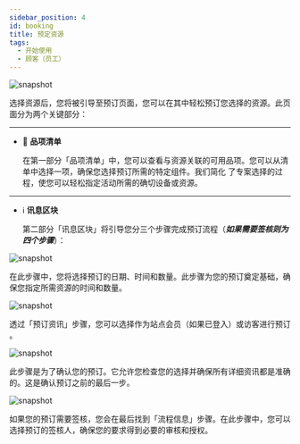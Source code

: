 ---
sidebar_position: 4
id: booking
title: 预定资源
tags:
  - 开始使用
  - 顾客（员工）
---




<BrowserWindow url={url}>

![snapshot](../assets/user/booking.png)

</BrowserWindow>

选择资源后，您将被引导至预订页面，您可以在其中轻松预订您选择的资源。此页面分为两个关键部分：

---

- 🍎 **品项清单**

  在第一部分「品项清单」中，您可以查看与资源关联的可用品项。您可以从清单中选择一项，确保您选择预订所需的特定组件。我们简化 了专案选择的过程，使您可以轻松指定活动所需的确切设备或资源。

---

- ℹ️ **讯息区块**

  第二部分「讯息区块」将引导您分三个步骤完成预订流程（**_如果需要签核则为四个步骤_**）：

<Tabs>
  <TabItem value="order" label="订单讯息" default>

<BrowserWindow url={url}>

![snapshot](../assets/user/booking-order.png)

</BrowserWindow>

在此步骤中，您将选择预订的日期、时间和数量。此步骤为您的预订奠定基础，确保您指定所需资源的时间和数量。

  </TabItem>
  <TabItem value="reserve" label="预定信息">

  <BrowserWindow url={url}>

![snapshot](../assets/user/booking-reserve.png)

</BrowserWindow>

透过「预订资讯」步骤，您可以选择作为<span class='site-user'>站点会员</span>（如果已登入）或<span class='guest'>访客</span>进行预订 。

  </TabItem>
    <TabItem value="confirm" label="确认订单">

<BrowserWindow url={url}>

![snapshot](../assets/user/booking-confirm.png)

</BrowserWindow>

此步骤是为了确认您的预订。它允许您检查您的选择并确保所有详细资讯都是准确的。这是确认预订之前的最后一步。

  </TabItem>
    <TabItem value="process" label="流程信息（可选）">

<BrowserWindow url={url}>

![snapshot](../assets/user/booking-process.png)

</BrowserWindow>

如果您的预订需要签核，您会在最后找到「流程信息」步骤。在此步骤中，您可以选择预订的签核人，确保您的要求得到必要的审核和授权。

  </TabItem>
</Tabs>
